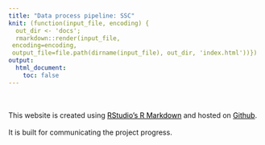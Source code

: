 ```yaml
---
title: "Data process pipeline: SSC"
knit: (function(input_file, encoding) {
  out_dir <- 'docs';
  rmarkdown::render(input_file,
 encoding=encoding,
 output_file=file.path(dirname(input_file), out_dir, 'index.html'))})
output: 
  html_document:
    toc: false
---
```


<style>
a:link {
    color: black;
}
a:visited {
    color: black;
}
 a:hover {
    color: black;
}
</style>

<style type="text/css">
  .list-group-item.active, .list-group-item.active:focus, .list-group-item.active:hover {
    z-index: 2;
    color: #000000;
    background-color: #FFFFFF;
    border-color: #000000;
}
</style>

<style type="text/css">
h1.title {
  font-size: 28px;
}
</style>

<br>
<br>
This website is created using [RStudio's R Markdown](http://rmarkdown.rstudio.com/) and hosted on [Github](http://github.com). 
<br><br>
It is built for communicating the project progress.
<br><br><br>


